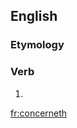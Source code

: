 ==English==

===Etymology===
{{suﬃx|concern|eth}}

===Verb===
{{en-verb form}}

# {{archaic third-person singular of|concern}}

[[fr:concerneth]]